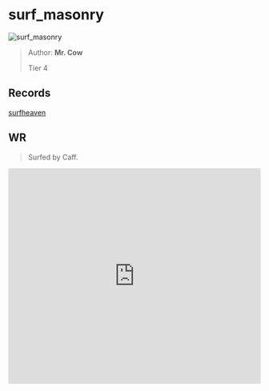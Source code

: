 
# surf_masonry

![surf_masonry](https://raw.githubusercontent.com/Sayt123/SurfMapPics/Maps-and-bonuses/csgo/surf_masonry.jpg)

> Author: **Mr. Cow**
>
> Tier 4

## Records

[surfheaven](https://surfheaven.eu/map/surf_masonry)

## WR

> Surfed by Caff.

<iframe
width="100%"
height="430"
src="https://www.youtube.com/embed/M1_g9KSylCc"
frameborder="0"
allow="accelerometer; autoplay; clipboard-write; encrypted-media; gyroscope; picture-in-picture"
allowFullScreen
/>

```md

[Surf Timer] - twitch.tv/caffrey - live finished in 00:53:90 (WR -00:00:39). Improving by 00:01:11
[Surf Timer] - twitch.tv/caffrey - live beat the map record! Rank: 1/441


Previous WR holder: redc


```
                